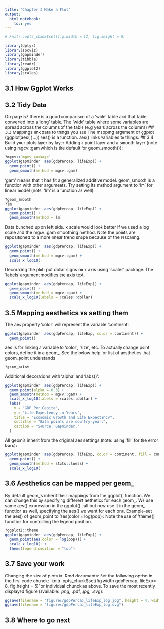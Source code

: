 ```yaml
---
title: "Chapter 3 Make a Plot"
output: 
  html_notebook:
    toc: yes
---
```


```r
# knitr::opts_chunk$set(fig.width = 12, fig.height = 9)
```



```r
library(dplyr)
library(socviz)
library(gapminder)
library(tibble)
library(readr)
library(ggplot2)
library(scales)
```

## 3.1 How Ggplot Works
## 3.2 Tidy Data
On page 57 there is a good comparison of a 'wide' table and that table converted into a 'long' table.
The 'wide' table where some variables are spread across the columns of the table (e.g years across the columns)
## 3.3 Mappings link data to things you see
The mapping argument of ggplot (ggplot(aes( )...)) aes() is a function. aes() links variables to things.
## 3.4 Build your plots layer by layer
Adding a point layer and a smooth layer (note using mgcv::gam which is the default for geom_smooth()):
```r
?mgcv::`mgcv-package`
ggplot(gapminder, aes(gdpPercap, lifeExp)) +
  geom_point() +
  geom_smooth(method = mgcv::gam)
```

'gam' means that it has fit a generalized additive model. geom_smooth is a function with other arguments. Try
setting its method argument to 'lm' for linear model (note: 'lm' is a function as well):
```r
?geom_smooth
?lm
ggplot(gapminder, aes(gdpPercap, lifeExp)) +
  geom_point() +
  geom_smooth(method = lm)
```
Data bunched up on left side. x scale would look better if we used a log scale and the mgcv::gam smoothing method.
Note the points are repositioned to a more linear trend shape because of the rescaling.
```r
ggplot(gapminder, aes(gdpPercap, lifeExp)) +
  geom_point() +
  geom_smooth(method = mgcv::gam) +
  scale_x_log10()
```
Decorating the plot: put dollar signs on x axis using 'scales' package. The 'labels' argument modifies the axis text.
```r
ggplot(gapminder, aes(gdpPercap, lifeExp)) +
  geom_point() +
  geom_smooth(method = mgcv::gam) +
  scale_x_log10(labels = scales::dollar)
```
## 3.5 Mapping aesthetics vs setting them
The aes property 'color' will represent the variable 'continent':
```r
ggplot(gapminder, aes(gdpPercap, lifeExp, color = continent)) +
  geom_point()
```
aes is for linking a variable to 'color', 'size', etc.  To actually change point colors, define it in a geom_.
See the below help for list of aesthetics that geom_point understands
```r
?geom_point
```
Additional decorations with 'alpha' and 'labs()':
```r
ggplot(gapminder, aes(gdpPercap, lifeExp)) +
  geom_point(alpha = 0.3) +
  geom_smooth(method = mgcv::gam) +
  scale_x_log10(labels = scales::dollar) +
  labs(
    x = "GDP Per Capita",
    y = "Life Expectency in Years",
    title = "Economic Growth and Life Expectancy",
    subtitle = "Data points are country-years",
    caption = "Source: Gapminder."
  )
```
All geom's inherit from the original aes settings (note: using 'fill' for the error bars):
```r
ggplot(gapminder, aes(gdpPercap, lifeExp, color = continent, fill = continent)) +
  geom_point() +
  geom_smooth(method = stats::loess) +
  scale_x_log10()
```

## 3.6 Aesthetics can be mapped per geom_
By default geom_'s inherit their mappings from the ggplot() function.  We can change this by specifying different aethetics for each geom_.  We use same aes() expression in the ggplot() call but now use it in the geom_ function as well, specifying the aes() we want for each one. 
Example--set the aes() of geom_point to 'aes(color = log(pop)):
Note the use of 'theme() function for controlling the legend position.
```r
?ggplot2::theme
ggplot(gapminder, aes(gdpPercap, lifeExp)) +
  geom_point(aes(color = log(pop))) +
  scale_x_log10() + 
  theme(legend.position = "top")
```
## 3.7 Save your work
Changing the size of plots in .Rmd documents: Set the following option in the first code chunck:
'knitr::opts_chunk$set(fig.width gdpPercap, lifeExp= 8, fig.height = 5)' or individual chunck as above.
To save the most recently displayed figure (available: *.png, *.pdf, *.jpg, *.svg):
```r
ggsave(filename = "figures/gdpPercap_lifeExp_log.jpg", height = 4, width = 6, units = "in")
ggsave(filename = "figures/gdpPercap_lifeExp_log.svg")
```
## 3.8 Where to go next





